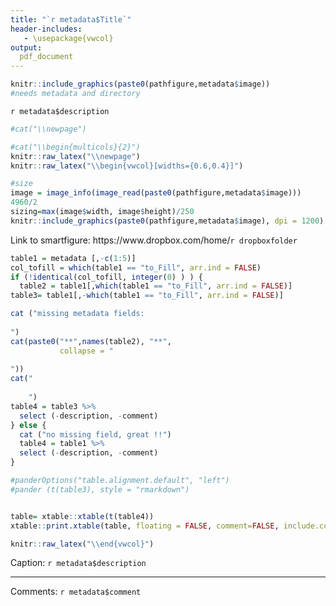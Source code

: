 ```yaml
---
title: "`r metadata$Title`"
header-includes:
   - \usepackage{vwcol} 
output:
  pdf_document
---
```



```r

knitr::include_graphics(paste0(pathfigure,metadata$image))
#needs metadata and directory
```

`r metadata$description`



```r
#cat("\\newpage")

#cat("\\begin{multicols}{2}")
knitr::raw_latex("\\newpage")
knitr::raw_latex("\\begin{vwcol}[widths={0.6,0.4}]")
```


```r
#size
image = image_info(image_read(paste0(pathfigure,metadata$image)))
4960/2
sizing=max(image$width, image$height)/250
knitr::include_graphics(paste0(pathfigure,metadata$image), dpi = 1200)
```



Link to smartfigure: https://www.dropbox.com/home/`r dropboxfolder`


```r
table1 = metadata [,-c(1:5)]
col_tofill = which(table1 == "to_Fill", arr.ind = FALSE)
if (!identical(col_tofill, integer(0) ) ) {
  table2 = table1[,which(table1 == "to_Fill", arr.ind = FALSE)]
table3= table1[,-which(table1 == "to_Fill", arr.ind = FALSE)]

cat ("missing metadata fields:
     
")
cat(paste0("**",names(table2), "**",
           collapse = "
           
"))
cat("
    
    ")
table4 = table3 %>%
  select (-description, -comment)
} else {
  cat ("no missing field, great !!")
  table4 = table1 %>%
  select (-description, -comment)
}

```

```r

#panderOptions("table.alignment.default", "left")
#pander (t(table3), style = "rmarkdown")


table= xtable::xtable(t(table4))
xtable::print.xtable(table, floating = FALSE, comment=FALSE, include.colnames = FALSE)

```

```r
knitr::raw_latex("\\end{vwcol}")

```

Caption: `r metadata$description`

---

Comments: `r metadata$comment`

